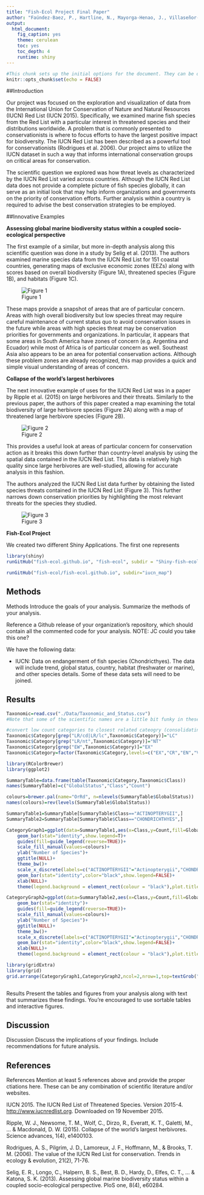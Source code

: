 ```yaml
---
title: "Fish-Ecol Project Final Paper"
author: "Faúndez-Baez, P., Hartline, N., Mayorga-Henao, J., Villaseñor-Derbez, J.C."
output:
  html_document:
    fig_caption: yes
    theme: cerulean
    toc: yes
    toc_depth: 4
    runtime: shiny
---
```



```r
#This chunk sets up the initial options for the document. They can be overwriten in any othe chunk
knitr::opts_chunk$set(echo = FALSE)
```

##Introduction

Our project was focused on the exploration and visualization of data from the International Union for Conservation of Nature and Natural Resources (IUCN) Red List (IUCN 2015). Specifically, we examined marine fish species from the Red List with a particular interest in threatened species and their distributions worldwide. A problem that is commonly presented to conservationists is where to focus efforts to have the largest positive impact for biodiversity. The IUCN Red List has been described as a powerful tool for conservationists (Rodrigues et al. 2006). Our project aims to utilize the IUCN dataset in such a way that informs international conservation groups on critical areas for conservation.

The scientific question we explored was how threat levels as characterized by the IUCN Red List varied across countries. Although the IUCN Red List data does not provide a complete picture of fish species globally, it can serve as an initial look that may help inform organizations and governments on the priority of conservation efforts. Further analysis within a country is required to advise the best conservation strategies to be employed.

##Innovative Examples

**Assessing global marine biodiversity status within a coupled socio-ecological perspective**

The first example of a similar, but more in-depth analysis along this scientific question was done in a study by Selig et al. (2013). The authors examined marine species data from the IUCN Red List for 151 coastal countries, generating maps of exclusive economic zones (EEZs) along with scores based on overall biodiversity (Figure 1A), threatened species (Figure 1B), and habitats (Figure 1C). 

<div style="width:700px; height=800px">
![Figure 1](images/BBest map.png)
</div>

These maps provide a snapshot of areas that are of particular concern. Areas with high overall biodiversity but low species threat may require careful maintenance of current status quo to avoid conservation issues in the future while areas with high species threat may be conservation priorities for governments and organizations. In particular, it appears that some areas in South America have zones of concern (e.g. Argentina and Ecuador) while most of Africa is of particular concern as well. Southeast Asia also appears to be an area for potential conservation actions. Although these problem zones are already recognized, this map provides a quick and simple visual understanding of areas of concern.

**Collapse of the world’s largest herbivores**

The next innovative example of uses for the IUCN Red List was in a paper by Ripple et al. (2015) on large herbivores and their threats. Similarly to the previous paper, the authors of this paper created a map examining the total biodiversity of large herbivore species (Figure 2A) along with a map of threatened large herbivore species (Figure 2B). 

<div style="width:600px; height=1100px">
![Figure 2](images/F1.Large.jpg)
</div>

This provides a useful look at areas of particular concern for conservation action as it breaks this down further than country-level analysis by using the spatial data contained in the IUCN Red List. This data is relatively high quality since large herbivores are well-studied, allowing for accurate analysis in this fashion.

The authors analyzed the IUCN Red List data further by obtaining the listed species threats contained in the IUCN Red List (Figure 3). This further narrows down conservation priorities by highlighting the most relevant threats for the species they studied.

<div style="width:600px; height=400px">
![Figure 3](images/F4.Large.jpg)
</div>

**Fish-Ecol Project**

We created two different Shiny Applications. The first one represents

```r
library(shiny)
runGitHub("fish-ecol.github.io", "fish-ecol", subdir = "Shiny-fish-ecol/")

```


```r

runGitHub("fish-ecol/fish-ecol.github.io", subdir="iucn_map")

```



## Methods


Methods Introduce the goals of your analysis. Summarize the methods of your analysis. 

Reference a Github release of your organization’s repository, which should contain all the commented code for your analysis.
NOTE: JC could you take this one?

We have the following data:

- IUCN: Data on endangerment of fish species (Chondricthyes). The data will include trend, global status, country, habitat (freshwater or marine), and other species details. Some of these data sets will need to be joined.

## Results

```r
Taxonomic=read.csv("./Data/Taxonomic_and_Status.csv")
#Note that some of the scientific names are a little bit funky in these files. They seem to have not too much information on them and as such have weird characters that may confuse any code used for joining and such.

#convert low count categories to closest related cateogry (consolidating categories-- we can also just remove them). #note that grep below finds the index of LR/cd OR LR/lc.
Taxonomic$Category[grep("LR/cd|LR/lc",Taxonomic$Category)]="LC" 
Taxonomic$Category[grep("LR/nt",Taxonomic$Category)]="NT"
Taxonomic$Category[grep("EW",Taxonomic$Category)]="EX"
Taxonomic$Category=factor(Taxonomic$Category,levels=c("EX","CR","EN","VU","NT","LC","DD")) 

library(RColorBrewer)
library(ggplot2)

SummaryTable=data.frame(table(Taxonomic$Category,Taxonomic$Class))
names(SummaryTable)=c("GlobalStatus","Class","Count")

colours=brewer.pal(name="OrRd", n=nlevels(SummaryTable$GlobalStatus))
names(colours)=rev(levels(SummaryTable$GlobalStatus))

SummaryTable1=SummaryTable[SummaryTable$Class=="ACTINOPTERYGII",]
SummaryTable2=SummaryTable[SummaryTable$Class=="CHONDRICHTHYES",]

CategoryGraph1=ggplot(data=SummaryTable1,aes(x=Class,y=Count,fill=GlobalStatus,order=GlobalStatus,width=.3))+
    geom_bar(stat="identity",show.legend=T)+
    guides(fill=guide_legend(reverse=TRUE))+
    scale_fill_manual(values=colours)+
    ylab("Number of Species")+
    ggtitle(NULL)+
    theme_bw()+
    scale_x_discrete(labels=c("ACTINOPTERYGII"="Actinopterygii","CHONDRICHTHYES"="Chondrichthyes"))+
    geom_bar(stat="identity",color="black",show.legend=FALSE)+
    xlab(NULL)+
    theme(legend.background = element_rect(colour = "black"),plot.title = element_text(size = 17, vjust = 2),axis.text=element_text(size=14),axis.title=element_text(size=15,vjust = 1),legend.title=element_blank(),legend.text=element_text(size=13))

CategoryGraph2=ggplot(data=SummaryTable2,aes(x=Class,y=Count,fill=GlobalStatus,order=GlobalStatus,width=.3))+
    geom_bar(stat="identity")+
    guides(fill=guide_legend(reverse=TRUE))+
    scale_fill_manual(values=colours)+
    ylab("Number of Species")+
    ggtitle(NULL)+
    theme_bw()+
    scale_x_discrete(labels=c("ACTINOPTERYGII"="Actinopterygii","CHONDRICHTHYES"="Chondrichthyes"))+
    geom_bar(stat="identity",color="black",show.legend=FALSE)+
    xlab(NULL)+
    theme(legend.background = element_rect(colour = "black"),plot.title = element_text(size = 17, vjust = 2),axis.text=element_text(size=14),axis.title=element_text(size=15,vjust = 1),legend.title=element_blank(),legend.text=element_text(size=13))

library(gridExtra)
library(grid)
grid.arrange(CategoryGraph1,CategoryGraph2,ncol=2,nrow=1,top=textGrob("IUCN Threat Categories",gp=gpar(fontsize=18)))



```


Results Present the tables and figures from your analysis along with text that summarizes these findings. You’re encouraged to use sortable tables and interactive figures.

## Discussion

Discussion Discuss the implications of your findings. Include recommendations for future analysis.


## References

References Mention at least 5 references above and provide the proper ctiations here. These can be any combination of scientific literature and/or websites.

IUCN 2015. The IUCN Red List of Threatened Species. Version 2015-4. <http://www.iucnredlist.org>. Downloaded on 19 November 2015.

Ripple, W. J., Newsome, T. M., Wolf, C., Dirzo, R., Everatt, K. T., Galetti, M., ... & Macdonald, D. W. (2015). Collapse of the world’s largest herbivores. Science advances, 1(4), e1400103.

Rodrigues, A. S., Pilgrim, J. D., Lamoreux, J. F., Hoffmann, M., & Brooks, T. M. (2006). The value of the IUCN Red List for conservation. Trends in ecology & evolution, 21(2), 71-76.

Selig, E. R., Longo, C., Halpern, B. S., Best, B. D., Hardy, D., Elfes, C. T., ... & Katona, S. K. (2013). Assessing global marine biodiversity status within a coupled socio-ecological perspective. PloS one, 8(4), e60284.

